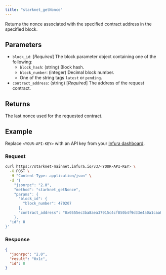 ```yaml
---
title: "starknet_getNonce"
---
```



Returns the nonce associated with the specified contract address in the specified block.

## Parameters

- `block_id`: [*Required*] The block parameter object containing one of the following:
  - `block_hash`: (string) Block hash.
  - `block_number`: (integer) Decimal block number.
  - One of the string tags `latest` or `pending`.
- `contract_address`: (string) [*Required*] The address of the request contract.

## Returns

The last nonce used for the requested contract.

## Example

Replace `<YOUR-API-KEY>` with an API key from your [Infura dashboard](https://infura.io/dashboard).

### Request

<Tabs>
<TabItem value="curl">

```bash
curl https://starknet-mainnet.infura.io/v3/<YOUR-API-KEY> \
  -X POST \
  -H "Content-Type: application/json" \
  -d '{
    "jsonrpc": "2.0",
    "method": "starknet_getNonce",
    "params": {
      "block_id": {
        "block_number": 470207
      },
      "contract_address": "0x0555ec3ba8aea37915c4cf850b4f9d33e4a0a1caa0ad3953d725860e38fa6e17"
    },
  "id": 0
}'
```

</TabItem>
</Tabs>

### Response

<Tabs>
<TabItem value="JSON">

```json
{
  "jsonrpc": "2.0",
  "result": "0x1c",
  "id": 0
}
```

</TabItem>
</Tabs>
